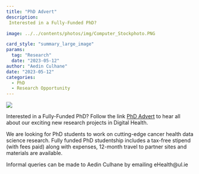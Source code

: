 ```yaml
---
title: "PhD Advert"
description:
 Interested in a Fully-Funded PhD?

image: ../../contents/photos/img/Computer_Stockphoto.PNG

card_style: "summary_large_image"
params:
  tag: "Research"
  date: "2023-05-12"
author: "Aedin Culhane"
date: "2023-05-12"
categories:
  - PhD
  - Research Opportunity
---
```


![](../../contents/photos/img/Computer_Stockphoto.PNG)

Interested in a Fully-Funded PhD? Follow the link [PhD Advert](https://www.ul.ie/gps/funded-postgraduate-research-scholarships) to hear all about our exciting new research projects in Digital Health.

We are looking for PhD students to work on cutting-edge cancer health data science research. Fully funded PhD studentship includes a tax-free stipend (with fees paid) along with expenses, 12-month travel to partner sites and materials are available.

Informal queries can be made to Aedin Culhane by emailing eHealth\@ul.ie
